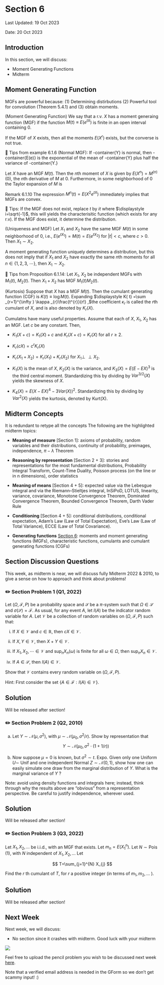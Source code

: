 # Section 6 {.unnumbered}

Last Updated: 19 Oct 2023

Date: 20 Oct 2023


## Introduction
In this section, we will discuss:

- Moment Generating Functions
- Midterm


## Moment Generating Function

MGFs are powerful because: (1) Determining distirbutions (2) Powerful tool for convolution (Theorem 5.4.1) and (3) obtain moments.

::: {#def-Moment-Generating-Function}
(Moment Generating Function) We say that a r.v. $\displaystyle X$ has a moment generaing function (MGF) if the function $\displaystyle M( t) \equiv E\left( e^{tX}\right)$ is finite in an open interval containing 0.
:::

If the MGF of $\displaystyle X$ exists, then all the moments $\displaystyle E\left( X^{r}\right)$ exists, but the converse is not true. 

💌 Tips from example 6.1.6 (Normal MGF): If \math-container{Y} is normal, then \math-container{E(e\power{Y})} is the exponential of the mean of \math-container{Y} plus half the variance of \math-container{Y.}

::: {#def-n-th-moment}
Let $\displaystyle X$ have an MGF $\displaystyle M( t)$. Then the $\displaystyle n$th moment of $\displaystyle X$ is given by $\displaystyle E\left( X^{n}\right) =M^{( n)}( 0)$, the $\displaystyle n$th derivative of $\displaystyle M$ at $\displaystyle 0$. Furthermore, in some neighborhood of $\displaystyle 0$ the Taylor expansion of $\displaystyle M$ is 
\begin{equation*}
M( t) =\sum _{n=0}^{\infty }\frac{E\left( X^{n}\right)}{n!} t^{n}
\end{equation*}
:::

Remark 6.1.10 The expression $\displaystyle M^{n}( t) =E\left( X^{2} e^{tX}\right)$ immediately implies that MGFs are convex.

💌 Tips: If the MGF does not exist, replace $\displaystyle t$ by $\displaystyle it$ where $\displaystyle i=\sqrt{-1}$, this will yields the characterisitic function (which exists for any r.v). If the MGF does exist, it determine the distribution.

::: {#thm-linearity}
(Uniqueness and MGF) Let $\displaystyle X_{1}$ and $\displaystyle X_{2}$ have the same MGF $\displaystyle M( t)$ in some neighborhood of 0, i.e., $\displaystyle E\left( e^{tX_{1}}\right) =M( t) =E\left( e^{tX_{2}}\right)$ for $\displaystyle |t|< c$, where $\displaystyle c >0$. Then $\displaystyle X_{1} \sim X_{2}$.
:::

A moment generating function uniquely determines a distribution, but this does not imply that if $\displaystyle X_{1}$ and $\displaystyle X_{2}$ have exactly the same $\displaystyle n$th moments for all $\displaystyle n$$\displaystyle \in \{1,2,3,\ \cdots \}$, then $\displaystyle X_{1} \sim X_{2} .$


💌 Tips from Proposition 6.1.14: Let $\displaystyle X_{1}$, $\displaystyle X_{2}$ be independent MGFs with $\displaystyle M_{1}( t) ,\ M_{2}( t)$. Then $\displaystyle X_{1} +X_{2}$ has MGF $\displaystyle M_{1}( t) M_{2}( t)$.


::: {#def-kurtosis}

(Kurtosis) Suppose that $\displaystyle X$ has a MGF $\displaystyle M( t)$. Then the cumulant generating function (CGF) is $\displaystyle K( t) \equiv \log M( t)$. Expanding $\displaystyle K( t) =\sum _{r=1}^{\infty } \kappa _{r}\frac{t^{r}}{r!} ,$the coefficient $\displaystyle \kappa _{r}$ is called the $\displaystyle r$th cumulant of $\displaystyle X$, and is also denoted by $\displaystyle K_{r}( X)$.

Cumulatns have many useful properties. Assume that each of $\displaystyle X$, $\displaystyle X_{1} ,\ X_{2}$ has an MGF. Let $\displaystyle c$ be any constant. Then,

- $\displaystyle K_{1}( X+c) =K_{1}( X) +c$ and $\displaystyle K_{r}( X+c) =K_{r}( X)$ for all $\displaystyle r\geqslant 2$.

- $\displaystyle K_{r}( cX) =c^{r} K_{r}( X)$

- $\displaystyle K_{r}( X_{1} +X_{2}) =K_{r}( X_{1}) +K_{r}( X_{2})$ for $\displaystyle X_{1} \perp\!\!\!\!\perp X_{2}$.

- $\displaystyle K_{1}( X)$ is the mean of $\displaystyle X$, $\displaystyle K_{2}( X)$ is the variance, and $\displaystyle K_{3}( X) =E( E-EX)^{3}$ is the third central moment. Standardizing this by dividing by $\displaystyle Var^{3/2}( X)$ yields the skewness of $\displaystyle X$.

- $\displaystyle K_{4}( X) =E( X-EX)^{4} -3Var( X))^{2}$. Standardizing this by dividing by $\displaystyle Var^{2}( X)$ yields the kurtosis, denoted by Kurt(X).
:::

## Midterm Concepts

It is redundant to retype all the concepts The following are the highlighted midterm topics:

- **Meaning of measure** [Section 1]: axioms of probability, random variables and their distributions, continuity of probability, preimages, independence, $\pi-\lambda$ Theorem

-  **Reasoning by representation** [Section 2 + 3]: stories and representations for the most fundamental distributions, Probability Integral Transform, Count-Time Duality, Poisson process (on the line or in n dimensions), order statistics 

-  **Meaning of means** [Section 4 + 5]: expected value via the Lebesgue integral and via the
Riemann–Stieltjes integral, InSiPoD, LOTUS, linearity, variance, covariance,
Monotone Convergence Theorem, Dominated Convergence Theorem, Bounded
Convergence Theorem, Darth Vader Rule

- **Conditioning** [Section 4 + 5]: conditional distributions, conditional expectation, Adam’s Law
(Law of Total Expectation), Eve’s Law (Law of Total Variance), ECCE (Law
of Total Covariance).

- **Generating functions** [Section 6]: moments and moment generating functions (MGFs),
characteristic functions, cumulants and cumulant generating functions (CGFs) 


## Section Discussion Questions

This week, as midterm is near, we will discuss fully Midterm 2022 & 2010, to give a sense on how to approach and think about problems!

### ✏️ Section Problem 1 (Q1, 2022)
Let $(\Omega, \mathcal{F}, P)$ be a probability space and $\mathcal{S}$ be a $\pi$-system such that $\Omega \in \mathcal{S}$ and $\sigma(\mathcal{S})=\mathcal{F}$. As usual, for any event $A$, let $I(A)$ be the indicator random variable for $A$. Let $\mathcal{V}$ be a collection of random variables on $(\Omega, \mathcal{F}, P)$ such that:

(i) If $X \in \mathcal{V}$ and $c \in \mathbb{R}$, then $c X \in \mathcal{V}$.

(ii) If $X, Y \in \mathcal{V}$, then $X+Y \in \mathcal{V}$.

(iii) If $X_{1}, X_{2}, \cdots \in \mathcal{V}$ and $\sup _{n} X_{n}(\omega)$ is finite for all $\omega \in \Omega$, then $\sup _{n} X_{n} \in \mathcal{V}$.

(iv) If $A \in \mathcal{S}$, then $I(A) \in \mathcal{V}$.

Show that $\mathcal{V}$ contains every random variable on $(\Omega, \mathcal{F}, P)$.

Hint: First consider the set $\{A \in \mathcal{F}: I(A) \in \mathcal{V}\}$.

::: {.callout-tip collapse="true" appearance="simple"}

## Solution 
Will be released after section!
<!--
By (i) and (ii), $\mathcal{V}$ is closed under linear combinations, i.e., if $X_{1}, \ldots, X_{n} \in \mathcal{L}$ and $c_{1}, \ldots, c_{n} \in \mathbb{R}$, then $c_{1} X_{1}+\cdots+c_{n} X_{n} \in \mathcal{L}$. In the spirit of InSiPoD, we will show that every indicator r.v. is in $\mathcal{V}$, then that every simple r.v. is in $\mathcal{V}$, then that every nonnegative r.v. is in $\mathcal{V}$, and lastly that every r.v. is in $\mathcal{V}$. Let

$$
\mathcal{L}=\{A \in \mathcal{F}: I(A) \in \mathcal{V}\} .
$$

Then $\mathcal{L}$ is a $\lambda$-system since:

(a) We have $\Omega \in \mathcal{L}$ since $\Omega \in \mathcal{S}$ so by (iv), $I(\Omega) \in \mathcal{V}$.

(b) If $A, B \in \mathcal{L}$ with $A \subseteq B$, then, by closure under linear combinations,

$$
I(B \backslash A)=I(B)-I(A) \in \mathcal{V}
$$

(c) If $A_{1}, A_{2}, \cdots \in \mathcal{L}$ with $A_{1} \subseteq A_{2} \subseteq \ldots$, then $A=\bigcup_{n=1}^{\infty} A_{n} \in \mathcal{L}$ by (iii), since

$$
I(A)=\sup _{n} I\left(A_{n}\right)
$$

To check the above equation in more detail, note that if $\omega \notin A$ then $I(A)(\omega)=0$ and $I\left(A_{n}\right)(\omega)=0$ for all $n$, whereas if $\omega \in A$, then $I(A)(\omega)=1, I\left(A_{n}\right)(\omega) \in\{0,1\}$ for all $n$, and $I\left(A_{n}\right)(\omega)=1$ for all sufficiently large $n$.

By (iv), $\mathcal{S} \subseteq \mathcal{L}$. So by the $\pi-\lambda$ theorem, $\sigma(\mathcal{S}) \subseteq \mathcal{L}$. But $\sigma(\mathcal{S})=\mathcal{F}$, so

$$
\mathcal{L}=\mathcal{F}
$$

Thus, all indicator r.v.s are in $\mathcal{V}$. Every simple r.v. is a linear combination of indicator r.v.s, so all simple r.v.s are in $\mathcal{V}$.

Now let $X$ be a nonnegative r.v. Write

$$
X=\lim _{n \rightarrow \infty} X_{n}
$$

with the $X_{n}$ nonnegative simple r.v.s and $X_{1} \leq X_{2} \leq \cdots \leq X$. Then $X=\sup _{n} X_{n}$ (to check that for each $\omega, X(\omega)$ is the least upper bound of $\left\{X_{1}(\omega), X_{2}(\omega), \ldots\right\}$, note that $X_{n}(\omega) \leq X(\omega)$ for all $n$, and if $X_{n}(\omega) \leq c$ for all $n$, then $\lim _{n \rightarrow \infty} X_{n}(\omega) \leq$ $\lim _{n \rightarrow \infty} c$, which gives $\left.X(\omega) \leq c\right)$.

Thus, by (iii) we have $X \in \mathcal{V}$. Now let $X$ be an arbitrary r.v., and (as usual) let $X^{+}=\max (X, 0)$ and $X^{-}=\max (-X, 0)$. Then $X^{+}$and $X^{-}$are in $\mathcal{V}$ since they are nonnegative r.v.s, so

$$
X=X^{+}-X^{-} \in \mathcal{V}
$$
-->
:::

### ✏️ Section Problem 2 (Q2, 2010)

(a) Let $Y \sim \mathcal{N}\left(\mu, \sigma^2\right)$, with $\mu \sim \mathcal{N}\left(\mu_0, \sigma^2 / r\right)$. Show by representation that
$$
Y \sim \mathcal{N}\left(\mu_0, \sigma^2 \cdot(1+1 / r)\right)
$$

(b) Now suppose $\mu=0$ is known, but $\sigma^2 \sim t$. Expo. Given only one Uniform $U \sim$ Unif and one independent Normal $Z \sim \mathcal{N}(0,1)$, show how one can easily simulate one draw from the marginal distribution of $Y$. What is the marginal variance of $Y$ ?

Note: avoid using density functions and integrals here; instead, think through why the results above are "obvious" from a representation perspective. Be careful to justify independence, wherever used.

::: {.callout-tip collapse="true" appearance="simple"}

## Solution
Will be released after section! 
<!--
(a) Let $Y \sim \mathcal{N}\left(\mu, \sigma^{2}\right)$, with $\mu \sim \mathcal{N}\left(\mu_{0}, \sigma^{2} / r\right)$. Show by representation that

$$
Y \sim \mathcal{N}\left(\mu_{0}, \sigma^{2} \cdot(1+1 / r)\right)
$$

By the properties of MVN,

$$
\begin{aligned}
Y \mid \mu & \sim \mathcal{N}\left(\mu, \sigma^{2}\right), \mu \sim \mathcal{N}\left(\mu_{0}, \sigma^{2} / r\right) \\
(Y, \mu) & \sim \mathcal{N}\left(\left(\begin{array}{c}
\mu_{0} \\
\mu_{0}
\end{array}\right),\left(\begin{array}{cc}
\sigma^{2}+\sigma^{2} / r & \sigma^{2} / r \\
\sigma^{2} / r & \sigma^{2} / r
\end{array}\right)\right) \\
Y & \sim \mathcal{N}\left(\mu_{0}, \sigma^{2}(1+1 / r)\right)
\end{aligned}
$$


(b) Now suppose $\mu=0$ is known, but $\sigma^{2} \sim t$. Expo. Given only one Uniform $U \sim$ Unif and one independent Normal $Z \sim \mathcal{N}(0,1)$, show how one can easily simulate one draw from the marginal distribution of $Y$. What is the marginal variance of $Y$ ?

Note: avoid using density functions and integrals here; instead, think through why the results above are "obvious" from a representation perspective. Be careful to justify independence, wherever used.

We want to simulate a draw from $Y \mid \sigma^{2} \sim \mathcal{N}\left(0, \sigma^{2}\right), \sigma^{2} \sim t$ Expo. First, we can pick $\sigma^{2}$ from the distribution $-t \log U$, as we are given the Uniform. Second, wecan pick $Y$ from $Y \mid \sigma^{2}$, as we already picked the $\sigma^{2}$ according to the Exponential distribution. Then

$$
Y \mid \sigma^{2} \sim \mathcal{N}\left(0, \sigma^{2}\right)
$$

Write $Y=\sigma Z$. Then $Z$ is independent of $\sigma$ since the conditional distribution of $Z=Y / \sigma$ is $\mathcal{N}(0,1)$, which does not depend on $\sigma$.

The variance of $Y$ is

$$
\operatorname{Var}(Y)=\operatorname{Var}\left(E\left(Y \mid \sigma^{2}\right)\right)+E\left(\operatorname{Var}\left(Y \mid \sigma^{2}\right)\right)=E\left(\sigma^{2}\right)=t
$$
-->
:::

### ✏️ Section Problem 3 (Q3, 2022)
Let $X_{1}, X_{2}, \ldots$ be i.i.d., with an MGF that exists. Let $m_{n}=E\left(X_{1}^{n}\right)$. Let $N \sim \operatorname{Pois}(1)$, with $N$ independent of $X_{1}, X_{2}, \ldots$ Let

$$
T=\sum_{j=1}^{N} X_{j}
$$

Find the $r$ th cumulant of $T$, for $r$ a positive integer (in terms of $m_{1}, m_{2}, \ldots$ ).


::: {.callout-tip collapse="true" appearance="simple"}

## Solution 
Will be released after section!
<!--
Let $M$ be the MGF of $X_{1}$, with $M(t)<\infty$ for all $t \in(-a, a)$. For the rest of this solution, suppose that $t \in(-a, a)$. Then

$$
M(t)=\sum_{n=0}^{\infty} \frac{m_{n} t^{n}}{n !}
$$

By Adam's law and LOTUS, the MGF of $T$ is given by

$$
E\left(E\left(e^{t \sum_{j=1}^{N} X_{j}} \mid N\right)\right)=E\left(M(t)^{N}\right)=e^{-1} \sum_{n=0}^{\infty} \frac{M(t)^{n}}{n !}=e^{M(t)-1}
$$

So the CGF of $T$ is

$$
M(t)-1=\sum_{n=1}^{\infty} \frac{m_{n} t^{n}}{n !}
$$

The $r$ th cumulant of $T$ is the coefficient of $t^{r} / r$ ! in the Taylor expansion of the CGF of $T$ about 0 . Hence, the $r$ th cumulant of $T$ is $m_{r}$.
-->
:::


## Next Week
Next week, we will discuss:

- No section since it crashes with midterm. Good luck with your midterm

![](assets/img/gluck.jpeg)

Feel free to upload the pencil problem you wish to be discussed next week [here](https://forms.gle/RBmMNYJp4u3qD5W79).

Note that a verified email address is needed in the GForm so we don't get scammy input! :) 

$\,$
